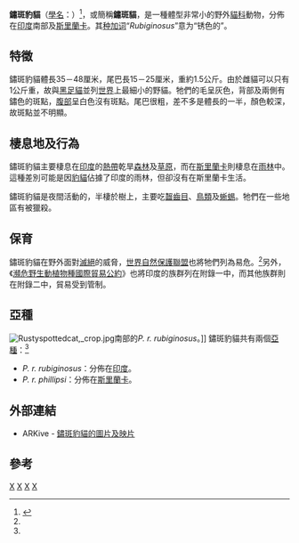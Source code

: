 {{Speciesbox
| image = Rostkatze_Zoo_Berlin.JPG
| image_width = 250px
| status = VU
| status_system = iucn3.1
| trend = down
| status_ref = <ref name=iucn>{{IUCN2008|assessors=Khan, J. & Mukherjee, S.|year=2008|id=18149|title=Prionailurus rubiginosus|downloaded=2008-03-17}}</ref>
| genus = Prionailurus
| species = rubiginosus
| authority = ([[伊西多·若弗魯瓦·聖伊萊爾|Geoffroy Saint-Hilaire]], 1831)
| range_map = Rustyspottedmap.jpg
| range_map_width = 250px
| range_map_caption = 鏽斑豹貓的分佈地
}}

'''鏽斑豹貓'''（[[學名|學名]]：''{{lang|la|Prionailurus rubiginosus}}''）<ref name=msw3>{{MSW3 Wozencraft | pages = 543-544}}</ref>，或簡稱'''鏽斑貓'''，是一種體型非常小的野外[[貓科|貓科]]動物，分佈在[[印度|印度]]南部及[[斯里蘭卡|斯里蘭卡]]。其[[种加词|种加词]]“''Rubiginosus''”意为“锈色的”。

==特徵==
鏽斑豹貓體長35－48厘米，尾巴長15－25厘米，重約1.5公斤。由於雌貓可以只有1公斤重，故與[[黑足貓|黑足貓]]並列[[世界|世界]]上最細小的野貓。牠們的毛呈灰色，背部及兩側有鏽色的斑點，[[腹部|腹部]]呈白色沒有斑點。尾巴很粗，差不多是體長的一半，顏色較深，故斑點並不明顯。

==棲息地及行為==
鏽斑豹貓主要棲息在[[印度|印度]]的[[熱帶|熱帶]]乾旱[[森林|森林]]及[[草原|草原]]，而在[[斯里蘭卡|斯里蘭卡]]則棲息在[[雨林|雨林]]中。這種差別可能是因[[豹貓|豹貓]]佔據了印度的雨林，但卻沒有在斯里蘭卡生活。

鏽斑豹貓是夜間活動的，半棲於樹上，主要吃[[齧齒目|齧齒目]]、[[鳥類|鳥類]]及[[蜥蜴|蜥蜴]]。牠們在一些地區有被獵殺。

==保育==
鏽斑豹貓在野外面對[[滅絕|滅絕]]的威脅，[[世界自然保護聯盟|世界自然保護聯盟]]也將牠們列為易危。<ref name=iucn/>另外，《[[瀕危野生動植物種國際貿易公約|瀕危野生動植物種國際貿易公約]]》也將印度的族群列在附錄一中，而其他族群則在附錄二中，貿易受到管制。

==亞種==
[[Image:Rustyspottedcat,_crop.jpg|left]]南部的''P. r. rubiginosus''。]]
鏽斑豹貓共有兩個[[亞種|亞種]]：<ref name=msw3/>

*''P. r. rubiginosus''：分佈在[[印度|印度]]。
*''P. r. phillipsi''：分佈在[[斯里蘭卡|斯里蘭卡]]。

==外部連結==
*ARKive - [https://web.archive.org/web/20080723215822/http://www.arkive.org/species/GES/mammals/Prionailurus_rubiginosus/ 鏽斑豹貓的圖片及映片]

==參考==
{{Commons category|Prionailurus rubiginosus}}
{{reflist}}
{{Taxonbar|from=Q309274}}

[[Category:豹貓屬|X]]
[[Category:印度哺乳动物|X]]
[[Category:斯里蘭卡哺乳動物|X]]
[[Category:1831年描述的动物|X]]